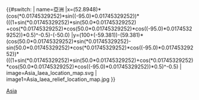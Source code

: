 {{#switch:{{{1}}}
| name=亞洲
|x=(52.8948)*(cos({{{2}}}*0.01745329252)*sin(({{{3}}}-95.0)*0.01745329252))*(((1+sin({{{2}}}*0.01745329252)*sin(50.0*0.01745329252)
+cos({{{2}}}*0.01745329252)*cos(50.0*0.01745329252)*cos(({{{3}}}-95.0)*0.01745329252))*0.5)^-0.5)-(-50.0)
|y=(100+(-59.381))-(59.381)*(cos(50.0*0.01745329252)*sin({{{2}}}*0.01745329252)-sin(50.0*0.01745329252)*cos({{{2}}}*0.01745329252)*cos(({{{3}}}-95.0)*0.01745329252))*(((1+sin({{{2}}}*0.01745329252)*sin(50.0*0.01745329252)+cos({{{2}}}*0.01745329252)*cos(50.0*0.01745329252)*cos(({{{3}}}-95.0)*0.01745329252))*0.5)^-0.5)
| image=Asia_laea_location_map.svg
| image1=Asia_laea_relief_location_map.jpg
}}<noinclude>{{Location map/Info|Asia}}
{{Documentation}}
[[Category:地理位置图模板|Asia]]

</noinclude>